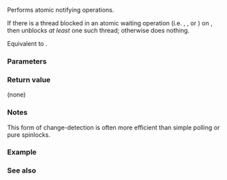 {{cpp/title|atomic_flag_notify_one}}
{{cpp/thread/navbar}}
{{dcl begin}}
{{dcl header|atomic}}
{{dcl|num=1|since=c++20|
void atomic_flag_notify_one( std::atomic_flag* object ) noexcept;
}}
{{dcl|num=2|since=c++20|
void atomic_flag_notify_one( volatile std::atomic_flag* object ) noexcept;
}}
{{dcl end}}

Performs atomic notifying operations.

If there is a thread blocked in an atomic waiting operation (i.e. {{lc|std::atomic_flag_wait()}}, {{lc|std::atomic_flag_wait_explicit()}}, or {{l2tf std|cpp/atomic/atomic_flag/wait}}) on {{c|*object}}, then unblocks ''at least'' one such thread; otherwise does nothing.

Equivalent to {{c|object-&gt;notify_one()}}.

===Parameters===
{{par begin}}
{{par|object|pointer to the {{tt|atomic_flag}} object to notify}}
{{par end}}

===Return value===
(none)

===Notes===
This form of change-detection is often more efficient than simple polling or pure spinlocks.

===Example===
{{example}}

===See also===
{{dsc begin}}
{{dsc inc|cpp/atomic/atomic/dsc notify_one|atomic_flag}}
{{dsc inc|cpp/atomic/atomic/dsc notify_all|atomic_flag}}
{{dsc inc|cpp/atomic/dsc atomic_flag_notify_all}}
{{dsc end}}

{{langlinks|de|es|fr|it|ja|pt|ru|zh}}